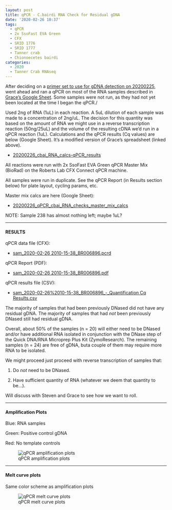 ```yaml
---
layout: post
title: qPCR - C.bairdi RNA Check for Residual gDNA
date: '2020-02-26 10:37'
tags:
  - qPCR
  - 2x SsoFast EVA Green
  - CFX
  - SRID 1776
  - SRID 1777
  - Tanner crab
  - Chionoecetes bairdi
categories:
  - 2020
  - Tanner Crab RNAseq
---
```

After deciding on a [primer set to use for gDNA detection on 20200225](https://robertslab.github.io/sams-notebook/posts/2020-02-25-qPCR---C.bairdi-Primer-Tests-on-gDNA/), went ahead and ran a qPCR on most of the RNA samples described in [Grace's Google Sheet](https://docs.google.com/spreadsheets/d/1_J_eAYgR4ZwKKW_Uv1Fl7oMk9tl6ZdhPL7v_ka3CkTk/edit#gid=0). Some samples were not run, as they had not yet been located at the time I began the qPCR./

Used 2ng of RNA (1uL) in each reaction. A 5uL dilution of each sample was made to a concentration of 2ng/uL. The decision for this quantity was based on the amount of RNA we might use in a reverse transcription reaction (50ng/25uL) and the volume of the resulting cDNA we'd run in a qPCR reaction (1uL). Calculations and the qPCR results (Cq values) are below (Google Sheet). It's a modified version of Grace's spreadsheet (linked above).

- [20200226_cbai_RNA_calcs-qPCR_results](https://docs.google.com/spreadsheets/d/1NtdRuitQA0vU8ftvz1SFBjVTV1ODY-FI_mNhT93GF3g/edit?usp=sharing)

All reactions were run with 2x SsoFast EVA Green qPCR Master Mix (BioRad) on the Roberts Lab CFX Connect qPCR machine.

All samples were run in duplicate. See the qPCR Report (in Results section below) for plate layout, cycling params, etc.

Master mix calcs are here (Google Sheet):

- [20200226_qPCR_cbai_RNA_checks_master_mix_calcs](https://docs.google.com/spreadsheets/d/1fwabjIDu-17zrcM-NeYMf4guv6IPAvR3xWvpjfTroOg/edit?usp=sharing)

NOTE: Sample 238 has almost nothing left; maybe 1uL?

---

#### RESULTS

qPCR data file (CFX):

- [sam_2020-02-26 2010-15-38_BR006896.pcrd](https://owl.fish.washington.edu/scaphapoda/qPCR_data/cfx_connect_data/sam_2020-02-26%2010-15-38_BR006896.pcrd)

qPCR Report (PDF):

- [sam_2020-02-26 2010-15-38_BR006896.pdf](https://owl.fish.washington.edu/Athaliana/qPCR_data/qPCR_reports/sam_2020-02-26%2010-15-38_BR006896.pdf)

qPCR results file (CSV):

- [sam_2020-02-26%2010-15-38_BR006896_-_Quantification Cq Results.csv](https://owl.fish.washington.edu/Athaliana/qPCR_data/sam_2020-02-26%2010-15-38_BR006896_-_Quantification%20Cq%20Results.csv)

The majority of samples that had been previously DNased did not have any residual gDNA. The majority of samples that had _not_ been previously DNased still had residual gDNA.

Overall, about 50% of the samples (n = 20) will either need to be DNased and/or have additional RNA isolated in conjunction with the DNase step of the Quick DNA/RNA Microprep Plus Kit (ZymoResearch). The remaining samples (n = 24) are free of gDNA, buta couple of them may require more RNA to be isolated.

We might proceed just proceed with reverse transcription of samples that:

1. Do _not_ need to be DNased.

2. Have sufficient quantity of RNA (whatever we deem that quantity to be...).

Will discuss with Steven and Grace to see how we want to roll.

---

#### Amplification Plots

Blue: RNA samples

Green: Positive control gDNA

Red: No template controls


![qPCR amplification plots](https://owl.fish.washington.edu/Athaliana/qPCR_data/sam_2020-02-26%2010-15-38_amp_plots.png)


---

#### Melt curve plots

Same color scheme as amplification plots

![qPCR melt curve plots](https://owl.fish.washington.edu/Athaliana/qPCR_data/sam_2020-02-26%2010-15-38_melt_plots.png)
